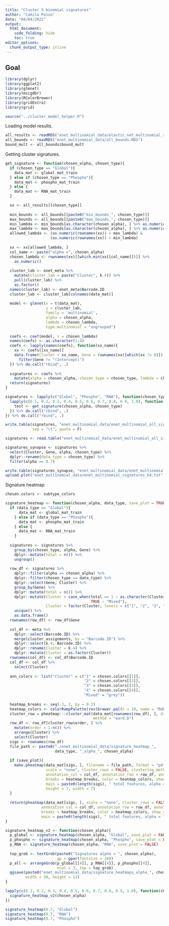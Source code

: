 ```yaml
---
title: "Cluster 5 binomial signatures"
author: "Camilo Posso"
date: "04/04/2022"
output: 
  html_document:
    code_folding: hide
    toc: true
editor_options: 
  chunk_output_type: inline
---
```


## Goal




```r
library(dplyr)
library(ggplot2)
library(glmnet)
library(msigdbr)
library(RColorBrewer)
library(gridExtra)
library(grid)

source("../cluster_model_helper.R")

```


Loading model results.


```r

all_results <- readRDS("enet_multinomial_data/elastic_net_multinomial_results_k_4.RDS")
all_bounds <- readRDS("enet_multinomial_data/all_bounds.RDS")
bound_mult <- all_bounds$bound_mult

```



Getting cluster signatures.



```r
get_signature <- function(chosen_alpha, chosen_type){
  if (chosen_type == "Global"){
    data_mat <- global_mat_train
  } else if (chosen_type == "Phospho"){
    data_mat <- phospho_mat_train
  } else {
    data_mat <- RNA_mat_train
  }

  xx <- all_results[[chosen_type]]
  
  min_bounds <- all_bounds[[paste0("min_bounds_", chosen_type)]]
  max_bounds <- all_bounds[[paste0("max_bounds_", chosen_type)]]
  min_lambda <- min_bounds[as.character(chosen_alpha), ] %>% as.numeric()
  max_lambda <- max_bounds[as.character(chosen_alpha), ] %>% as.numeric()
  allowed_lambda <- (as.numeric(rownames(xx)) < max_lambda) & 
                    (as.numeric(rownames(xx)) > min_lambda)
  
  xx <- xx[allowed_lambda, ]
  col_name <- paste("alpha =", chosen_alpha)
  chosen_lambda <- rownames(xx)[[which.min(xx[[col_name]])]] %>%
    as.numeric()
  
  cluster_lab <- enet_meta %>%
    mutate(cluster_lab = paste("Cluster", k.4)) %>%
    pull(cluster_lab) %>%
    as.factor()
  names(cluster_lab) <- enet_meta$Barcode.ID
  cluster_lab <- cluster_lab[colnames(data_mat)]
  
  model <- glmnet(x = t(data_mat),
                  y = cluster_lab,
                  family = 'multinomial',
                  alpha = chosen_alpha,
                  lambda = chosen_lambda,
                  type.multinomial = "ungrouped")
  
  coefs <- coef(model, s = chosen_lambda)
  names(coefs) <- as.character(1:4)
  coefs <- lapply(names(coefs), function(xx_name){
    xx <- coefs[[xx_name]]
    data.frame(Cluster = xx_name, Gene = rownames(xx)[which(xx != 0)]) %>%
      filter(Gene != "(Intercept)")
  }) %>% do.call("rbind", .)
  
  signatures <- coefs %>%
    mutate(alpha = chosen_alpha, chosen_type = chosen_type, lambda = chosen_lambda)
  return(signatures)
}

signatures <- lapply(c("Global", "Phospho", "RNA"), function(chosen_type){
  lapply(c(0.1, 0.2, 0.3, 0.4, 0.5, 0.6, 0.7, 0.8, 0.9, 1.0), function(chosen_alpha){
    test <- get_signature(chosen_alpha, chosen_type)
  }) %>% do.call("rbind", .)
}) %>% do.call("rbind", .)

write.table(signatures, "enet_multinomial_data/enet_multinomial_all_signatures.txt", 
            sep = "\t", quote = F)

```


```r
signatures <- read.table("enet_multinomial_data/enet_multinomial_all_signatures.txt", sep = "\t")

```


```r
signatures_synapse <- signatures %>%
  select(Cluster, Gene, alpha, chosen_type) %>%
  dplyr::rename(data_type = chosen_type) %>%
  filter(alpha == 0.7)

write.table(signatures_synapse, "enet_multinomial_data/enet_multinomial_signatures_k4.txt", sep = "\t")
upload.plot("enet_multinomial_data/enet_multinomial_signatures_k4.txt", "syn29612385")

```


Signature heatmap


```r
chosen.colors <- subtype_colors

signature_heatmap <- function(chosen_alpha, data_type, save_plot = TRUE){
  if (data_type == "Global"){
      data_mat <- global_mat_train
    } else if (data_type == "Phospho"){
      data_mat <- phospho_mat_train
    } else {
      data_mat <- RNA_mat_train
    }
  
  signatures <- signatures %>%
    group_by(chosen_type, alpha, Gene) %>%
    dplyr::mutate(total = n()) %>%
    ungroup()
  
  row_df <- signatures %>%
    dplyr::filter(alpha == chosen_alpha) %>%
    dplyr::filter(chosen_type == data_type) %>%
    dplyr::select(Gene, Cluster) %>%
    group_by(Gene) %>%
    dplyr::mutate(total = n()) %>%
    dplyr::mutate(Cluster = case_when(total == 1 ~ as.character(Cluster),
                                      TRUE ~ "Mixed"),
                  Cluster = factor(Cluster, levels = c("1", "2", "3", "4", "Mixed"))) %>%
    unique() %>%
    as.data.frame()
  rownames(row_df) <- row_df$Gene
  
  col_df <- meta %>%
    dplyr::select(Barcode.ID) %>%
    merge(cluster_assignments, by = "Barcode.ID") %>%
    dplyr::select(k.4, Barcode.ID) %>%
    dplyr::rename(Cluster = k.4) %>%
    dplyr::mutate(Cluster = as.factor(Cluster)) 
  rownames(col_df) <- col_df$Barcode.ID
  col_df <- col_df %>%
    select(Cluster)
  
  ann_colors <- list("Cluster" = c("1" = chosen.colors[[1]], 
                                   "2" = chosen.colors[[2]],
                                   "3" = chosen.colors[[3]],
                                   "4" = chosen.colors[[4]],
                                   "Mixed" = "grey"))
  
  heatmap_breaks <- seq(-3, 3, by = 0.2)
  heatmap_colors <- colorRampPalette(rev(brewer.pal(n = 10, name = "RdBu")))(length(heatmap_breaks))
  cluster_row = pheatmap:::cluster_mat(data_mat[rownames(row_df), ], distance = "euclidean", 
                                       method = "ward.D")
  row_df <- row_df[cluster_row$order, ] %>%
    mutate(order = 1:n()) %>%
    arrange(Cluster) %>%
    select(Cluster)
  sigs <- rownames(row_df)
  file_path <- paste0("./enet_multinomial_data/signature_heatmap_", 
                      data_type, "_alpha_", chosen_alpha)
  
  if (save_plot){
    make.pheatmap(data_mat[sigs, ], filename = file_path, format = "pdf",
                  scale = "none", cluster_rows = FALSE, clustering_method = "ward.D", 
                  annotation_col = col_df, annotation_row = row_df, annotation_colors = ann_colors,
                  breaks = heatmap_breaks, color = heatmap_colors, show_rownames = F, show_colnames = F,
                  main = paste0(length(sigs), " total features, alpha = ", chosen_alpha, " ", data_type), 
                  height = 7, width = 7)
  }
    
  return(pheatmap(data_mat[sigs, ], scale = "none", cluster_rows = FALSE, clustering_method = "ward.D", 
                annotation_col = col_df, annotation_row = row_df, annotation_colors = ann_colors,
                breaks = heatmap_breaks, color = heatmap_colors, show_rownames = F, show_colnames = F,
                main = paste0(length(sigs), " total features, alpha = ", chosen_alpha, " ", data_type)))
}

signature_heatmap_v2 <- function(chosen_alpha){
  p_global <- signature_heatmap(chosen_alpha, "Global", save_plot = FALSE)
  p_phospho <- signature_heatmap(chosen_alpha, "Phospho", save_plot = FALSE)
  p_RNA <- signature_heatmap(chosen_alpha, "RNA", save_plot = FALSE)
  
  top_grob <- textGrob(paste0("Signatures alpha = ", chosen_alpha), 
                       gp = gpar(fontsize = 20))
  p_all <- arrangeGrob(p_global[[4]], p_RNA[[4]], p_phospho[[4]], 
                       ncol = 3, top = top_grob)
  ggsave(paste0("enet_multinomial_data/signature_heatmaps_alpha_", chosen_alpha, ".pdf"), p_all, 
         width = 30, height = 12)
}

```



```r
lapply(c(0.1, 0.2, 0.3, 0.4, 0.5, 0.6, 0.7, 0.8, 0.9, 1.0), function(chosen_alpha){
  signature_heatmap_v2(chosen_alpha)
})

signature_heatmap(0.7, "Global")
signature_heatmap(0.7, "RNA")
signature_heatmap(0.7, "Phospho")

```


